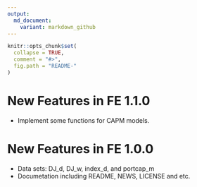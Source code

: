 ```yaml
---
output:
  md_document:
    variant: markdown_github
---
```


<!-- README.md is generated from README.Rmd. Please edit that file -->

```r
knitr::opts_chunk$set(
  collapse = TRUE,
  comment = "#>",
  fig.path = "README-"
)
```

# New Features in FE 1.1.0

* Implement some functions for CAPM models.

# New Features in FE 1.0.0

* Data sets: DJ_d, DJ_w, index_d, and portcap_m
* Documetation including README, NEWS, LICENSE and etc.
